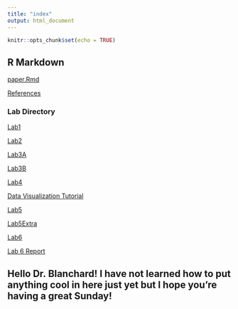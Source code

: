 ```yaml
---
title: "index"
output: html_document
---
```


```r
knitr::opts_chunk$set(echo = TRUE)
```

## R Markdown

[paper.Rmd](paper.Rmd)

[References](references.bib)

### Lab Directory
[Lab1](Lab-1__Jovan-Markovic.html)

[Lab2](Lab-2-Reference-example.html)

[Lab3A](Lab-3A.html)

[Lab3B](Lab-3B.html)

[Lab4](Lab-4.html)

[Data Visualization Tutorial](Data-Visualization-Tutorial.html)

[Lab5](Lab-5.html)

[Lab5Extra](Lab-5-extra.html)

[Lab6](Lab-6.html)

[Lab 6 Report](lab)

## Hello Dr. Blanchard! I have not learned how to put anything cool in here just yet but I hope you're having a great Sunday!




